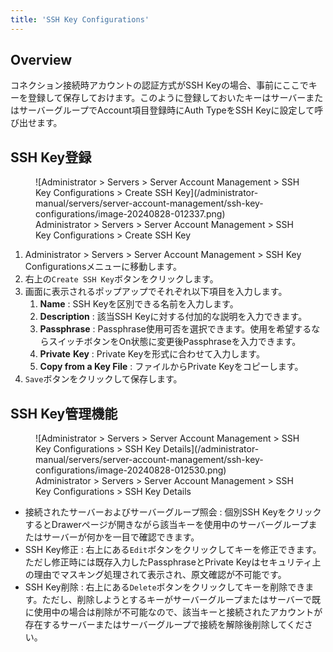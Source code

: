 ```yaml
---
title: 'SSH Key Configurations'
---
```


## Overview

コネクション接続時アカウントの認証方式がSSH Keyの場合、事前にここでキーを登録して保存しておけます。このように登録しておいたキーはサーバーまたはサーバーグループでAccount項目登録時にAuth TypeをSSH Keyに設定して呼び出せます。


## SSH Key登録

<figure data-layout="center" data-align="center">
![Administrator &gt; Servers &gt; Server Account Management &gt; SSH Key Configurations &gt; Create SSH Key](/administrator-manual/servers/server-account-management/ssh-key-configurations/image-20240828-012337.png)
<figcaption>
Administrator &gt; Servers &gt; Server Account Management &gt; SSH Key Configurations &gt; Create SSH Key
</figcaption>
</figure>

1. Administrator &gt; Servers &gt; Server Account Management &gt; SSH Key Configurationsメニューに移動します。
2. 右上の`Create SSH Key`ボタンをクリックします。
3. 画面に表示されるポップアップでそれぞれ以下項目を入力します。
    1.  **Name** : SSH Keyを区別できる名前を入力します。
    2.  **Description** : 該当SSH Keyに対する付加的な説明を入力できます。
    3.  **Passphrase** : Passphrase使用可否を選択できます。使用を希望するならスイッチボタンをOn状態に変更後Passphraseを入力できます。
    4.  **Private**   **Key** : Private Keyを形式に合わせて入力します。
    5.  **Copy from a Key File**  : ファイルからPrivate Keyをコピーします。
4. `Save`ボタンをクリックして保存します。


## SSH Key管理機能

<figure data-layout="center" data-align="center">
![Administrator &gt; Servers &gt; Server Account Management &gt; SSH Key Configurations &gt; SSH Key Details](/administrator-manual/servers/server-account-management/ssh-key-configurations/image-20240828-012530.png)
<figcaption>
Administrator &gt; Servers &gt; Server Account Management &gt; SSH Key Configurations &gt; SSH Key Details
</figcaption>
</figure>

* 接続されたサーバーおよびサーバーグループ照会 : 個別SSH KeyをクリックするとDrawerページが開きながら該当キーを使用中のサーバーグループまたはサーバーが何かを一目で確認できます。
* SSH Key修正 : 右上にある`Edit`ボタンをクリックしてキーを修正できます。ただし修正時には既存入力したPassphraseとPrivate Keyはセキュリティ上の理由でマスキング処理されて表示され、原文確認が不可能です。
* SSH Key削除 : 右上にある`Delete`ボタンをクリックしてキーを削除できます。ただし、削除しようとするキーがサーバーグループまたはサーバーで既に使用中の場合は削除が不可能なので、該当キーと接続されたアカウントが存在するサーバーまたはサーバーグループで接続を解除後削除してください。
